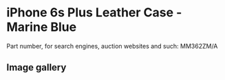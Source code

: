 # iPhone 6s Plus Leather Case - Marine Blue

Part number, for search engines, auction websites and such: MM362ZM/A

## Image gallery

<div style={{ width: "768px" }}>
  <GalleryComponent
    images={[
      {
        original: "/everysource/MM362",
        thumbnail: "/everypreview/MM362",
      },
      {
        original: "/everysource/MM362_AV1_GOLD",
        thumbnail: "/everypreview/MM362_AV1_GOLD",
      },
      {
        original: "/everysource/MM362_AV1_SILVER",
        thumbnail: "/everypreview/MM362_AV1_SILVER",
      },
      {
        original: "/everysource/MM362_AV1_SPACE_GRAY",
        thumbnail: "/everypreview/MM362_AV1_SPACE_GRAY",
      }
    ]}
  />
</div>